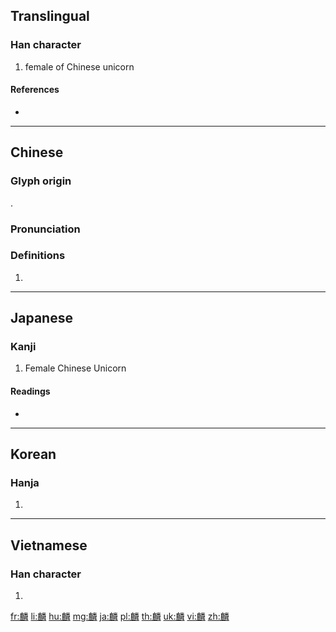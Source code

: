 {{character info/new}}
==Translingual==

===Han character===
{{Han char|rn=198|rad=鹿|as=12|sn=23|four=09259|canj=IPFDQ|ids=⿰鹿粦}}

# female of Chinese unicorn

====References====
* {{Han ref|kx=1511.200|dkj=47690|dj=2040.050|hdz=74735.200|uh=9E9F|ud=40607|bh=C5EF|bd=50671}}

----

==Chinese==
{{zh-forms}}

===Glyph origin===
{{Han etym}}
{{Han compound|鹿|t1=deer|粦|c1=s|c2=p|ls=psc}}.

===Pronunciation===
{{zh-pron
|m=lín
|c=leon4
|h=pfs=
|md=
|mn=lîn
|w=
|mc=y
|oc=y
|cat=
}}

===Definitions===
{{zh-hanzi}}

# {{rfdef|lang=zh}}

----

==Japanese==

===Kanji===
{{ja-kanji|grade=|rs=鹿12}}

# Female Chinese Unicorn

====Readings====
* {{ja-readings|goon=[[りん]] (rin)|kanon=[[りん]] (rin)}}

----

==Korean==

===Hanja===
{{ko-hanja|hangeul=[[린]]>[[인]]|eumhun=|rv=rin>in|mr=rin>in|y=lin>in}}

# {{defn|lang=ko|sort=鹿12}}

----

==Vietnamese==

===Han character===
{{vi-hantu|[[lân]]|rs=鹿12}}

# {{defn|lang=vi|sort=鹿12}}

[[fr:麟]]
[[li:麟]]
[[hu:麟]]
[[mg:麟]]
[[ja:麟]]
[[pl:麟]]
[[th:麟]]
[[uk:麟]]
[[vi:麟]]
[[zh:麟]]